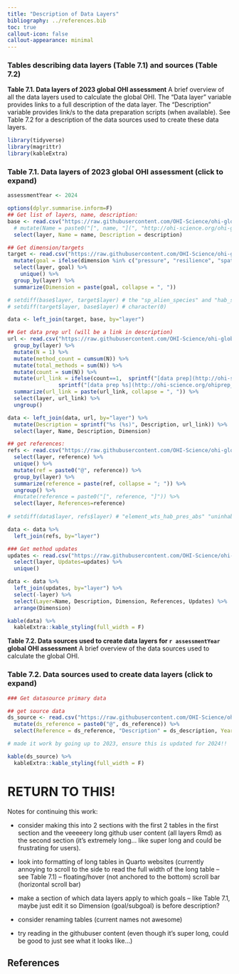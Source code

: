 ```yaml
---
title: "Description of Data Layers"
bibliography: ../references.bib
toc: true
callout-icon: false
callout-appearance: minimal
---
```


### Tables describing data layers (Table 7.1) and sources (Table 7.2)

**Table 7.1. Data layers of 2023 global OHI assessment**
A brief overview of all the data layers used to calculate the global OHI.  The "Data layer" variable provides links to a full description of the data layer.  The "Description" variable provides link/s to the data preparation scripts (when available).   See Table 7.2 for a description of the data sources used to create these data layers.

```r
library(tidyverse)
library(magrittr)
library(kableExtra)
```

::: {.callout-note collapse=true}
### Table 7.1. Data layers of 2023 global OHI assessment (click to expand)
```r

assessmentYear <- 2024

options(dplyr.summarise.inform=F)
## Get list of layers, name, description:
base <- read.csv("https://raw.githubusercontent.com/OHI-Science/ohi-global/76634d93f7fbc2470a2144793d15924d55f552ff/metadata_documentation/layers_eez_base.csv") %>%
  # mutate(Name = paste0("[", name, "](", "http://ohi-science.org/ohi-global/layers#", layer, ")")) %>%
  select(layer, Name = name, Description = description)

## Get dimension/targets
target <- read.csv("https://raw.githubusercontent.com/OHI-Science/ohi-global/76634d93f7fbc2470a2144793d15924d55f552ff/metadata_documentation/layers_eez_targets.csv", stringsAsFactors = FALSE) %>%
  mutate(goal = ifelse(dimension %in% c("pressure", "resilience", "spatial", "weighting"), dimension, goal)) %>%
  select(layer, goal) %>%
    unique() %>%
  group_by(layer) %>%
  summarize(Dimension = paste(goal, collapse = ", "))

# setdiff(base$layer, target$layer) # the "sp_alien_species" and "hab_softbottom_extent" ends up not being used
# setdiff(target$layer, base$layer) # character(0)

data <- left_join(target, base, by="layer")

## Get data prep url (will be a link in description)
url <- read.csv("https://raw.githubusercontent.com/OHI-Science/ohi-global/76634d93f7fbc2470a2144793d15924d55f552ff/metadata_documentation/layers_eez_dataprep.csv") %>%
  group_by(layer) %>%
  mutate(N = 1) %>%
  mutate(method_count = cumsum(N)) %>%
  mutate(total_methods = sum(N)) %>%
  mutate(count = sum(N)) %>%
  mutate(url_link = ifelse(count==1,  sprintf("[data prep](http://ohi-science.org/ohiprep_v%s/%s)", assessmentYear, dataprep_url), 
                sprintf("[data prep %s](http://ohi-science.org/ohiprep_v%s/%s)", method_count, assessmentYear, dataprep_url))) %>%
  summarize(url_link = paste(url_link, collapse = ", ")) %>%
  select(layer, url_link) %>%
  ungroup()

data <- left_join(data, url, by="layer") %>%
  mutate(Description = sprintf("%s (%s)", Description, url_link)) %>%
  select(layer, Name, Description, Dimension)

## get references:
refs <- read.csv("https://raw.githubusercontent.com/OHI-Science/ohi-global/76634d93f7fbc2470a2144793d15924d55f552ff/metadata_documentation/layers_eez_reference.csv") %>%
  select(layer, reference) %>%
  unique() %>%
  mutate(ref = paste0("@", reference)) %>%
  group_by(layer) %>%
  summarize(reference = paste(ref, collapse = "; ")) %>%
  ungroup() %>%
  #mutate(reference = paste0("[", reference, "]")) %>%
  select(layer, References=reference)
  
# setdiff(data$layer, refs$layer) # "element_wts_hab_pres_abs" "uninhabited"- these are reasonable layers to not have references

data <- data %>%
  left_join(refs, by="layer")

### Get method updates
updates <- read.csv("https://raw.githubusercontent.com/OHI-Science/ohi-global/76634d93f7fbc2470a2144793d15924d55f552ff/metadata_documentation/layers_eez_updates.csv") %>%
  select(layer, Updates=updates) %>%
  unique()

data <- data %>%
  left_join(updates, by="layer") %>%
  select(-layer) %>%
  select(Layer=Name, Description, Dimension, References, Updates) %>%
  arrange(Dimension)

kable(data) %>%
  kableExtra::kable_styling(full_width = F)
```
:::


**Table 7.2. Data sources used to create data layers for `r assessmentYear` global OHI assessment**
A brief overview of the data sources used to calculate the global OHI.

::: {.callout-note collapse=true}
### Table 7.2. Data sources used to create data layers (click to expand)
```r

### Get datasource primary data

## get source data
ds_source <- read.csv("https://raw.githubusercontent.com/OHI-Science/ohi-global/76634d93f7fbc2470a2144793d15924d55f552ff/metadata_documentation/layers_eez_data_sources.csv") %>%
  mutate(ds_reference = paste0("@", ds_reference)) %>%
  select(Reference = ds_reference, "Description" = ds_description, Years=ds_years, Resolution = ds_native_resolution, Updated = sprintf("ds_updated_%s", assessmentYear - 1))

# made it work by going up to 2023, ensure this is updated for 2024!!

kable(ds_source) %>%
  kableExtra::kable_styling(full_width = F)
```
:::


# RETURN TO THIS!
<!-- {r child = 'layers_all.Rmd'} -->
<!-- ## Need to run CombineLayers.R to create the relevant Rmd file -->
<!-- # 'https://raw.githubusercontent.com/OHI-Science/ohi-global/draft/documents/methods/layers_all.Rmd' -->


Notes for continuing this work: 

- consider making this into 2 sections with the first 2 tables in the first section and the veeeeery long github user content (all layers Rmd) as the second section (it's extremely long... like super long and could be frustrating for users). 

- look into formatting of long tables in Quarto websites (currently annoying to scroll to the side to read the full width of the long table -- see Table 7.1) -- floating/hover (not anchored to the bottom) scroll bar (horizontal scroll bar)

- make a section of which data layers apply to which goals -- like Table 7.1, maybe just edit it so Dimension (goal/subgoal) is before description?

- consider renaming tables (current names not awesome)

- try reading in the githubuser content (even though it's super long, could be good to just see what it looks like...)

## References
